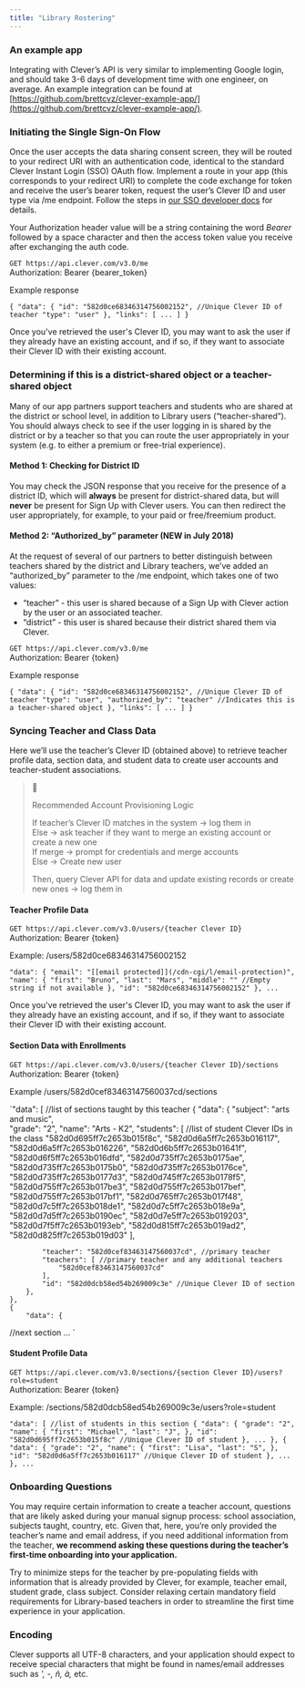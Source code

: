 ```yaml
---
title: "Library Rostering"
---
```


### An example app

Integrating with Clever’s API is very similar to implementing Google login, and should take 3-6 days of development time with one engineer, on average. An example integration can be found at [https://github.com/brettcvz/clever-example-app/](https://github.com/brettcvz/clever-example-app/). 

### Initiating the Single Sign-On Flow

Once the user accepts the data sharing consent screen, they will be routed to your redirect URI with an authentication code, identical to the standard Clever Instant Login (SSO) OAuth flow. Implement a route in your app (this corresponds to your redirect URI) to complete the code exchange for token and receive the user’s bearer token, request the user’s Clever ID and user type via /me endpoint. Follow the steps in [our SSO developer docs](/docs/classroom-with-oauth) for details.

Your Authorization header value will be a string containing the word _Bearer_ followed by a space character and then the access token value you receive after exchanging the auth code.

`GET https://api.clever.com/v3.0/me`  
Authorization: Bearer {bearer\_token}

Example response

`{
    "data": {
        "id": "582d0ce68346314756002152", //Unique Clever ID of teacher
        "type": "user"
    },
    "links": [
       ...
    ]
}
`

Once you've retrieved the user's Clever ID, you may want to ask the user if they already have an existing account, and if so, if they want to associate their Clever ID with their existing account.

### Determining if this is a district-shared object or a teacher-shared object

Many of our app partners support teachers and students who are shared at the district or school level, in addition to Library users (“teacher-shared”). You should always check to see if the user logging in is shared by the district or by a teacher so that you can route the user appropriately in your system (e.g. to either a premium or free-trial experience).

#### Method 1: Checking for District ID

You may check the JSON response that you receive for the presence of a district ID, which will **always** be present for district-shared data, but will **never** be present for Sign Up with Clever users. You can then redirect the user appropriately, for example, to your paid or free/freemium product.

#### Method 2: “Authorized\_by” parameter (NEW in July 2018)

At the request of several of our partners to better distinguish between teachers shared by the district and Library teachers, we’ve added an “authorized\_by” parameter to the /me endpoint, which takes one of two values:

* “teacher” - this user is shared because of a Sign Up with Clever action by the user or an associated teacher.
* “district” - this user is shared because their district shared them via Clever.

`GET https://api.clever.com/v3.0/me`  
Authorization: Bearer {token}

Example response

`{
    "data": {
        "id": "582d0ce68346314756002152", //Unique Clever ID of teacher
        "type": "user",
        "authorized_by": "teacher" //Indicates this is a teacher-shared object
    },
    "links": [
       ...
    ]
}
`

### Syncing Teacher and Class Data

Here we’ll use the teacher’s Clever ID (obtained above) to retrieve teacher profile data, section data, and student data to create user accounts and teacher-student associations.

> 📘
> 
> Recommended Account Provisioning Logic
> 
> If teacher’s Clever ID matches in the system → log them in  
> Else → ask teacher if they want to merge an existing account or create a new one  
> If merge → prompt for credentials and merge accounts  
> Else → Create new user
> 
> Then, query Clever API for data and update existing records or create new ones → log them in

#### Teacher Profile Data

`GET https://api.clever.com/v3.0/users/{teacher Clever ID}`  
Authorization: Bearer {token}

Example: /users/582d0ce68346314756002152

`"data": {
        "email": "[[email protected]](/cdn-cgi/l/email-protection)",
        "name": {
            "first": "Bruno",
            "last": "Mars",
            "middle": "" //Empty string if not available
        },
        "id": "582d0ce68346314756002152"
    },
    ...
`

Once you've retrieved the user's Clever ID, you may want to ask the user if they already have an existing account, and if so, if they want to associate their Clever ID with their existing account.

#### Section Data with Enrollments

`GET https://api.clever.com/v3.0/users/{teacher Clever ID}/sections`  
Authorization: Bearer {token}

Example /users/582d0cef83463147560037cd/sections

`"data": [ //list of sections taught by this teacher
    {
        "data": {
            "subject": "arts and music",  
            "grade": "2",
            "name": "Arts - K2",
            "students": [  //list of student Clever IDs in the class
                "582d0d695ff7c2653b015f8c",
                "582d0d6a5ff7c2653b016117",
                "582d0d6a5ff7c2653b016226",
                "582d0d6b5ff7c2653b01641f",
                "582d0d6f5ff7c2653b016dfd",
                "582d0d735ff7c2653b0175ae",
                "582d0d735ff7c2653b0175b0",
                "582d0d735ff7c2653b0176ce",
                "582d0d735ff7c2653b0177d3",
                "582d0d745ff7c2653b0178f5",
                "582d0d755ff7c2653b017be3",
                "582d0d755ff7c2653b017bef",
                "582d0d755ff7c2653b017bf1",
                "582d0d765ff7c2653b017f48",
                "582d0d7c5ff7c2653b018de1",
                "582d0d7c5ff7c2653b018e9a",
                "582d0d7d5ff7c2653b0190ec",
                "582d0d7e5ff7c2653b019203",
                "582d0d7f5ff7c2653b0193eb",
                "582d0d815ff7c2653b019ad2",
                "582d0d825ff7c2653b019d03"
            ],
                
            "teacher": "582d0cef83463147560037cd", //primary teacher
            "teachers": [ //primary teacher and any additional teachers
                "582d0cef83463147560037cd" 
            ],
            "id": "582d0dcb58ed54b269009c3e" //Unique Clever ID of section
        },
    },
    {
        "data": {
//next section 
...
`

#### Student Profile Data

`GET https://api.clever.com/v3.0/sections/{section Clever ID}/users?role=student`  
Authorization: Bearer {token}

Example: /sections/582d0dcb58ed54b269009c3e/users?role=student

`"data": [ //list of students in this section
        {
            "data": {
                "grade": "2",
                "name": {
                    "first": "Michael",
                    "last": "J",
                },
                "id": "582d0d695ff7c2653b015f8c" //Unique Clever ID of student
            },
            ...
        },
  {
            "data": {
                "grade": "2",
                "name": {
                    "first": "Lisa",
                    "last": "S",
                },
                "id": "582d0d6a5ff7c2653b016117" //Unique Clever ID of student
            },
            ...
        },
        ...
`

### Onboarding Questions

You may require certain information to create a teacher account, questions that are likely asked during your manual signup process: school association, subjects taught, country, etc. Given that, here, you’re only provided the teacher’s name and email address, if you need additional information from the teacher, **we recommend asking these questions during the teacher’s first-time onboarding into your application.**

Try to minimize steps for the teacher by pre-populating fields with information that is already provided by Clever, for example, teacher email, student grade, class subject. Consider relaxing certain mandatory field requirements for Library-based teachers in order to streamline the first time experience in your application.

### Encoding

Clever supports all UTF-8 characters, and your application should expect to receive special characters that might be found in names/email addresses such as _', -, ñ, à,_ etc.
